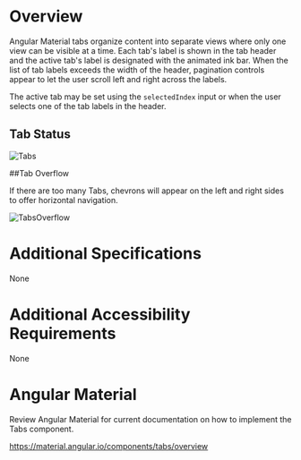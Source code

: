 
<Meta title="Wiki/Tabs" />

# **Overview**

Angular Material tabs organize content into separate views where only one view can be visible at a time. Each tab's label is shown in the tab header and the active tab's label is designated with the animated ink bar. When the list of tab labels exceeds the width of the header, pagination controls appear to let the user scroll left and right across the labels.

The active tab may be set using the `selectedIndex` input or when the user selects one of the tab labels in the header.

## Tab Status

<img src={Tabs} alt="Tabs" />

##Tab Overflow

If there are too many Tabs, chevrons will appear on the left and right sides to offer horizontal navigation.

<img src={TabsOverflow} alt="TabsOverflow" />

# **Additional Specifications**

None

# **Additional Accessibility Requirements**

None

# **Angular Material**

Review Angular Material for current documentation on how to implement the Tabs component.

https://material.angular.io/components/tabs/overview

